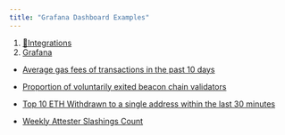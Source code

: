 ```yaml
---
title: "Grafana Dashboard Examples"
---
```


1. [🔌Integrations](/integrations)
2. [Grafana](/integrations/grafana)

* [Average gas fees of transactions in the past 10 days](https://sevenannn.grafana.net/d/bcf5f125-b919-4ba3-82b1-822c433551ef/average-gas-fees-of-transactions-in-the-past-10-days?from=1689461710298\&to=1690325710298\&orgId=1)

* [Proportion of voluntarily exited beacon chain validators](https://sevenannn.grafana.net/d/cd74e053-3010-4727-a87e-77f1f2d41a24/proportion-of-voluntarily-exited-beacon-chain-validators?orgId=1\&from=1690304170756\&to=1690325770756)

* [Top 10 ETH Withdrawn to a single address within the last 30 minutes](https://sevenannn.grafana.net/d/c03c0374-cb16-44a3-9e46-4520e10255b9/top-10-eth-withdrawn-to-a-single-address-within-the-last-30-minutes?orgId=1\&from=1690305995717\&to=1690327595717)

* [Weekly Attester Slashings Count](https://sevenannn.grafana.net/d/bf3d116a-9ede-4d6c-bdfd-94c4d9be2cac/weekly-attester-slashings-count?orgId=1\&from=1606694400000\&to=1689552000000)
